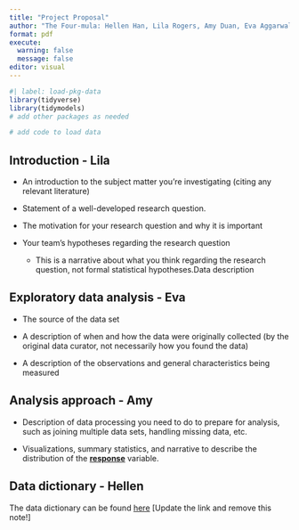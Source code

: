 ```yaml
---
title: "Project Proposal"
author: "The Four-mula: Hellen Han, Lila Rogers, Amy Duan, Eva Aggarwal"
format: pdf
execute: 
  warning: false
  message: false
editor: visual
---
```


```r
#| label: load-pkg-data
library(tidyverse)
library(tidymodels)
# add other packages as needed

# add code to load data
```

## Introduction - Lila

-   An introduction to the subject matter you’re investigating (citing any relevant literature)

-   Statement of a well-developed research question.

-   The motivation for your research question and why it is important

-   Your team’s hypotheses regarding the research question

    -   This is a narrative about what you think regarding the research question, not formal statistical hypotheses.Data description

## Exploratory data analysis - Eva

-   The source of the data set

-   A description of when and how the data were originally collected (by the original data curator, not necessarily how you found the data)

-   A description of the observations and general characteristics being measured

## Analysis approach - Amy

-   Description of data processing you need to do to prepare for analysis, such as joining multiple data sets, handling missing data, etc.

-   Visualizations, summary statistics, and narrative to describe the distribution of the [**response**]{.underline} variable.

## Data dictionary - Hellen

The data dictionary can be found [here](ADD%20LINK!!!) \[Update the link and remove this note!\]
